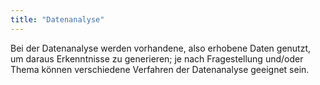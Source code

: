 ```yaml
---
title: "Datenanalyse"
---
```


Bei der Datenanalyse werden vorhandene, also erhobene Daten genutzt, um daraus Erkenntnisse zu generieren; je nach Fragestellung und/oder Thema können verschiedene Verfahren der Datenanalyse geeignet sein.



